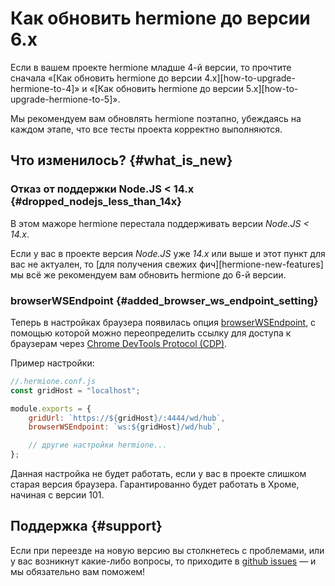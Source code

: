 
# Как обновить hermione до версии 6.x

<Admonition type="warning">
Если в вашем проекте hermione младше 4-й версии, то прочтите сначала «[Как обновить hermione до версии 4.x][how-to-upgrade-hermione-to-4]» и «[Как обновить hermione до версии 5.x][how-to-upgrade-hermione-to-5]».

Мы рекомендуем вам обновлять hermione поэтапно, убеждаясь на каждом этапе, что все тесты проекта корректно выполняются.

</Admonition>

## Что изменилось? {#what_is_new}

### Отказ от поддержки Node.JS < 14.x {#dropped_nodejs_less_than_14x}

В этом мажоре hermione перестала поддерживать версии _Node.JS < 14.x_.

Если у вас в проекте версия _Node.JS_ уже _14.x_ или выше и этот пункт для вас не актуален, то [для получения свежих фич][hermione-new-features] мы всё же рекомендуем вам обновить hermione до 6-й версии.

### browserWSEndpoint {#added_browser_ws_endpoint_setting}

Теперь в настройках браузера появилась опция [browserWSEndpoint][browser-ws-endpoint], с помощью которой можно переопределить ссылку для доступа к браузерам через [Chrome DevTools Protocol (CDP)][how-to-use-cdp].

Пример настройки:

```javascript
//.hermione.conf.js
const gridHost = "localhost";

module.exports = {
    gridUrl: `https://${gridHost}/:4444/wd/hub`,
    browserWSEndpoint: `ws:${gridHost}/wd/hub`,

    // другие настройки hermione...
};
```

<Admonition type="warning">
    Данная настройка не будет работать, если у вас в проекте слишком старая версия браузера.
    Гарантированно будет работать в Хроме, начиная с версии 101.
</Admonition>

## Поддержка {#support}

Если при переезде на новую версию вы столкнетесь с проблемами, или у вас возникнут какие-либо вопросы, то приходите в [github issues][gh-issues] &mdash; и мы обязательно вам поможем!

[how-to-upgrade-hermione-to-4]: ../migrations/how-to-upgrade-hermione-to-4
[how-to-upgrade-hermione-to-5]: ../migrations/how-to-upgrade-hermione-to-5
[browser-ws-endpoint]: ../config/browsers#browser_ws_endpoint
[how-to-use-cdp]: ../guides/how-to-use-cdp.md
[gh-issues]: https://github.com/gemini-testing/testplane/issues
